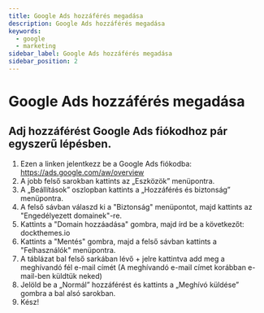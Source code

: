 ```yaml
---
title: Google Ads hozzáférés megadása
description: Google Ads hozzáférés megadása
keywords:
  - google
  - marketing
sidebar_label: Google Ads hozzáférés megadása
sidebar_position: 2
---
```



# <FontAwesomeIcon icon="fa-brands fa-google text-primary" /> Google Ads hozzáférés megadása

## Adj hozzáférést Google Ads fiókodhoz pár egyszerű lépésben.

1. Ezen a linken jelentkezz be a Google Ads fiókodba: https://ads.google.com/aw/overview
2. A jobb felső sarokban kattints az „Eszközök” menüpontra.
3. A „Beállítások” oszlopban kattints a „Hozzáférés és biztonság” menüpontra.
4. A felső sávban válaszd ki a "Biztonság" menüpontot, majd kattints az "Engedélyezett domainek"-re.
5. Kattints a "Domain hozzáadása" gombra, majd írd be a következőt: dockthemes.io
6. Kattints a "Mentés" gombra, majd a felső sávban kattints a "Felhasználók" menüpontra.
7. A táblázat bal felső sarkában lévő + jelre kattintva add meg a meghívandó fél e-mail címét (A meghívandó e-mail címet korábban e-mail-ben küldtük neked)
8. Jelöld be a „Normál” hozzáférést és kattints a „Meghívó küldése” gombra a bal alsó sarokban.
9. Kész!
